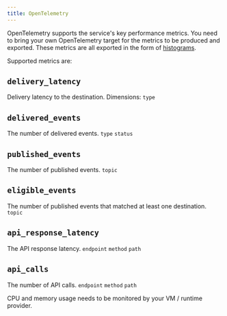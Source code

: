 ```yaml
---
title: OpenTelemetry
---
```


OpenTelemetry supports the service's key performance metrics. You need to bring your own OpenTelemetry target for the metrics to be produced and exported. These metrics are all exported in the form of [histograms](https://opentelemetry.io/docs/specs/otel/metrics/data-model/#histogram).

Supported metrics are:

## `delivery_latency`

Delivery latency to the destination. Dimensions: `type`

## `delivered_events`

The number of delivered events. `type` `status`

## `published_events`

The number of published events. `topic`

## `eligible_events`

The number of published events that matched at least one destination. `topic`

## `api_response_latency`

The API response latency. `endpoint` `method` `path`

## `api_calls`

The number of API calls. `endpoint` `method` `path`

CPU and memory usage needs to be monitored by your VM / runtime provider.
